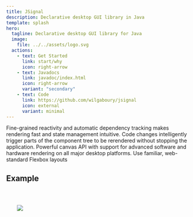 ```yaml
---
title: JSignal
description: Declarative desktop GUI library in Java
template: splash
hero:
  tagline: Declarative desktop GUI library for Java
  image:
    file: ../../assets/logo.svg
  actions:
    - text: Get Started
      link: start/why
      icon: right-arrow
    - text: Javadocs
      link: javadoc/index.html
      icon: right-arrow
      variant: "secondary"
    - text: Code
      link: https://github.com/wilgaboury/jsignal
      icon: external
      variant: minimal
---
```



<CardGrid stagger>
  <Card title="Signals & Effects" icon="rss">
    Fine-grained reactivity and automatic dependency tracking makes rendering
    fast and state management intuitive.
  </Card>
  <Card title="Hotswap" icon="rocket">
    Code changes intelligently trigger parts of the component tree to be
    rerendered without stopping the application.
  </Card>
  <Card title="Skia Graphics" icon="pen">
    Powerful canvas API with support for advanced software and hardware
    rendering on all major desktop platforms.
  </Card>
  <Card title="Yoga Layout" icon="document">
    Use familiar, web-standard Flexbox layouts
  </Card>
</CardGrid>

## Example

<div class="flex gap-2 flex-wrap justify-center">
  <Code code={exampleCode} lang="java" class="min-w-0" />
  <div class="flex-grow flex items-start justify-center">
    <img
      class="object-contain shadow-xl w-[400px] min-w-[250px]"
      src={counter.src}
    />
  </div>
</div>
